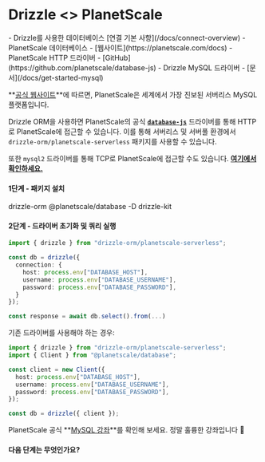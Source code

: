 
# Drizzle \<\> PlanetScale

<Prerequisites>
- Drizzle를 사용한 데이터베이스 [연결 기본 사항](/docs/connect-overview)
- PlanetScale 데이터베이스 - [웹사이트](https://planetscale.com/docs)
- PlanetScale HTTP 드라이버 - [GitHub](https://github.com/planetscale/database-js)
- Drizzle MySQL 드라이버 - [문서](/docs/get-started-mysql)
</Prerequisites>

**[공식 웹사이트](https://planetscale.com/)**에 따르면, PlanetScale은 세계에서 가장 진보된 서버리스 MySQL 플랫폼입니다.

Drizzle ORM을 사용하면 PlanetScale의 공식 **[`database-js`](https://github.com/planetscale/database-js)** 드라이버를 통해 HTTP로 PlanetScale에 접근할 수 있습니다. 이를 통해 서버리스 및 서버풀 환경에서 `drizzle-orm/planetscale-serverless` 패키지를 사용할 수 있습니다.

또한 `mysql2` 드라이버를 통해 TCP로 PlanetScale에 접근할 수도 있습니다. **[여기에서 확인하세요.](/docs/get-started-mysql)**


#### 1단계 - 패키지 설치

<Npm>
drizzle-orm @planetscale/database
-D drizzle-kit
</Npm>


#### 2단계 - 드라이버 초기화 및 쿼리 실행

```typescript
import { drizzle } from "drizzle-orm/planetscale-serverless";

const db = drizzle({ 
  connection: {
    host: process.env["DATABASE_HOST"],
    username: process.env["DATABASE_USERNAME"],
    password: process.env["DATABASE_PASSWORD"],
  }
});

const response = await db.select().from(...)
```

기존 드라이버를 사용해야 하는 경우:

```typescript
import { drizzle } from "drizzle-orm/planetscale-serverless";
import { Client } from "@planetscale/database";

const client = new Client({
  host: process.env["DATABASE_HOST"],
  username: process.env["DATABASE_USERNAME"],
  password: process.env["DATABASE_PASSWORD"],
});

const db = drizzle({ client });
```

PlanetScale 공식 **[MySQL 강좌](https://planetscale.com/courses/mysql-for-developers/introduction/course-introduction)**를 확인해 보세요. 정말 훌륭한 강좌입니다 🙌


#### 다음 단계는 무엇인가요?

<WhatsNextPostgres/>


